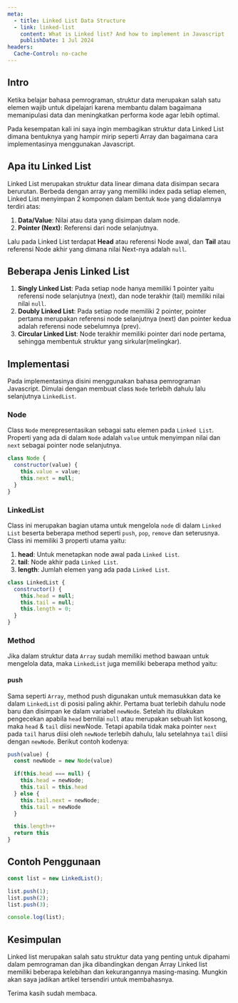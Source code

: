 ```yaml
---
meta:
  - title: Linked List Data Structure
  - link: linked-list
    content: What is Linked list? And how to implement in Javascript
    publishDate: 1 Jul 2024
headers:
  Cache-Control: no-cache
---
```



## Intro

Ketika belajar bahasa pemrograman, struktur data merupakan salah satu elemen wajib untuk dipelajari
karena membantu dalam bagaimana memanipulasi data dan meningkatkan performa kode agar lebih optimal.

Pada kesempatan kali ini saya ingin membagikan struktur data Linked List dimana bentuknya yang hampir mirip seperti Array dan bagaimana
cara implementasinya menggunakan Javascript.

## Apa itu Linked List

Linked List merupakan struktur data linear dimana data disimpan secara berurutan. Berbeda dengan array yang memiliki index
pada setiap elemen, Linked List menyimpan 2 komponen dalam bentuk `Node` yang didalamnya terdiri atas:

1. **Data/Value**: Nilai atau data yang disimpan dalam node.
2. **Pointer (Next)**: Referensi dari node selanjutnya.

Lalu pada Linked List terdapat **Head** atau referensi Node awal,
dan **Tail** atau referensi Node akhir yang dimana nilai Next-nya adalah `null`.

## Beberapa Jenis Linked List

1. **Singly Linked List**: Pada setiap node hanya memiliki 1 pointer yaitu referensi node selanjutnya (next), dan node terakhir (tail) memiliki nilai nilai `null`.
2. **Doubly Linked List**: Pada setiap node memiliki 2 pointer, pointer pertama merupakan referensi node selanjutnya (next) dan pointer kedua adalah referensi node sebelumnya (prev).
3. **Circular Linked List**: Node terakhir memiliki pointer dari node pertama, sehingga membentuk struktur yang sirkular(melingkar).

## Implementasi

Pada implementasinya disini menggunakan bahasa pemrograman Javascript. Dimulai dengan membuat
class `Node` terlebih dahulu lalu selanjutnya `LinkedList`.

### Node

Class `Node` merepresentasikan sebagai satu elemen pada `Linked List`. Properti yang ada di dalam `Node`
adalah `value` untuk menyimpan nilai dan `next` sebagai pointer node selanjutnya.

```javascript
class Node {
  constructor(value) {
    this.value = value;
    this.next = null;
  }
}
```

### LinkedList

Class ini merupakan bagian utama untuk mengelola `node` di dalam `Linked List` beserta beberapa method
seperti `push`, `pop`, `remove` dan seterusnya. Class ini memiliki 3 properti utama yaitu:

1. **head**: Untuk menetapkan node awal pada `Linked List`.
2. **tail**: Node akhir pada `Linked List`.
3. **length**: Jumlah elemen yang ada pada `Linked List`.

```javascript
class LinkedList {
  constructor() {
    this.head = null;
    this.tail = null;
    this.length = 0;
  }
}
```

### Method

Jika dalam struktur data `Array` sudah memiliki method bawaan untuk mengelola data,
maka `LinkedList` juga memiliki beberapa method yaitu:

#### push

Sama seperti `Array`, method push digunakan untuk memasukkan data ke dalam `LinkedList` di posisi paling akhir.
Pertama buat terlebih dahulu node baru dan disimpan ke dalam variabel `newNode`. Setelah itu dilakukan pengecekan
apabila `head` bernilai `null` atau merupakan sebuah list kosong, maka `head` & `tail` diisi newNode. Tetapi apabila
tidak maka pointer `next` pada `tail` harus diisi oleh `newNode` terlebih dahulu, lalu setelahnya `tail` diisi dengan `newNode`.
Berikut contoh kodenya:

```javascript
push(value) {
  const newNode = new Node(value)

  if(this.head === null) {
    this.head = newNode;
    this.tail = this.head
  } else {
    this.tail.next = newNode;
    this.tail = newNode
  }

  this.length++
  return this
}
```

## Contoh Penggunaan

```javascript
const list = new LinkedList();

list.push(1);
list.push(2);
list.push(3);

console.log(list);
```

## Kesimpulan

Linked list merupakan salah satu struktur data yang penting untuk dipahami dalam pemrograman dan
jika dibandingkan dengan Array Linked list memiliki beberapa kelebihan dan kekurangannya masing-masing.
Mungkin akan saya jadikan artikel tersendiri untuk membahasnya.

Terima kasih sudah membaca.
